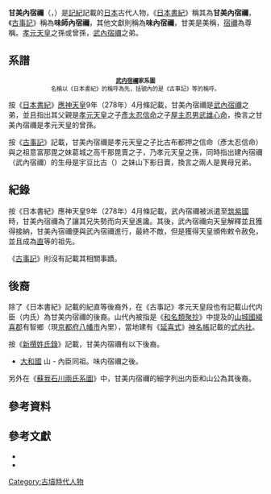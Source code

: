 {{東亞男性歷史人物
|名稱 = 甘美內宿禰
|身份 = 
|國家 = 日本
|時代 = [[古墳時代|古墳時代]]
|主君 = [[應神天皇|應神天皇]]
|屆數 =
|最高職務 = 
|前任 =
|繼任 = 
|圖片名稱 = Uchi-jinja (Yawata) haiden.jpg
|圖片大小 = 200px
|圖片說明 = {{Link-ja|內神社|内神社}}（[[京都府|京都府]][[八幡市|八幡市]]）
|氏 = 
|姓 = {{Link-ja|紀伊國造|紀伊国造|紀}}[[姓_(日本政治結構)|直]]
|羅馬拼音 = Umashiuchi no Sukune
|假名 = {{lang|ja|うましうちのすくね}}
|官職 = 
|位階 = 
|信仰 =
|出身地 =
|世系 = 
|初名 = 
|乳名 = <!--日本、朝鮮、琉球以外人物用-->
|幼名 = 
|別名 = 味師內宿禰<br>味內宿禰
|法號 = 
|院號 = 
|其他名號 = 
|出生日期 = 
|出生地點 =
|逝世日期 =
|逝世地點 = 
|廟號 =
|諡號 =
|墓葬 = 
|祠廟 =
|父親 = [[屋主忍男武雄心命|屋主忍男武雄心命]]或[[彥太忍信命|彥太忍信命]]
|嫡母 = 
|母親 = 葛城之高千那毘賣（{{Link-ja|尾張氏|尾張氏|尾張連}}之祖意富那毘之妹）
|繼父=
|繼母=
|養父=
|養母=
|猶父= <!--日本人用-->
|烏帽子親= 
|正室 = 
|妻 = 
|繼室 =
|側室 =
|正室之父 = 
|正室之嫡母 =
|正室之母 =
|妻之父 = 
|妻之嫡母 =
|妻之母 =
|繼室之父 =
|繼室之嫡母 =
|繼室之母 =
|兄弟 = [[武內宿禰|武內宿禰]]
|姊妹 = 
|子 = 
|女 = 
|養子 = 
|養女 =
|猶子 = <!--日本人用-->
|婿養子 = <!--日本人用-->
|烏帽子子 = <!--日本人用-->
|繼子 =
|繼女 =
|其他親屬 = [[蘇我石川|蘇我石川]]（侄子）<br>[[紀角|紀角]]（侄子）
|出身 = <!---此处指科举出身--->
|功名 = 
|經歷 = 
|著作 =
|注釋 =
}}

'''甘美內宿禰'''（{{jpn|j=甘美内宿禰|hg=うましうちのすくね|rm=Umashiuchi no Sukune}}{{Sfn|甘美内宿禰（古代氏族）|2010年}}，{{bd|？||？||catIdx=Umashiuchi no Sukune}}）是[[記紀|記紀]]記載的[[日本|日本]]古代人物，《[[日本書紀|日本書紀]]》稱其為'''甘美內宿禰'''，《[[古事記|古事記]]》稱為'''味師內宿禰'''，其他文獻則稱為'''味內宿禰'''，甘美是美稱，[[宿禰|宿禰]]為尊稱{{Sfn|甘美内宿禰（国史）}}。[[孝元天皇|孝元天皇]]之孫或曾孫，[[武內宿禰|武內宿禰]]之弟。

== 系譜 ==
<div class="thumb tright">
 <div class="NavFrame" style="text-align:center;font-size:80%">
'''[[武内宿禰|武内宿禰]]家系圖'''<br />名稱以《日本書紀》的稱呼為先，括號內的是《古事記》等的稱呼。
{{familytree/start|style="text-align:left; font-size:100%"}}
{{familytree|border=0|01|-|02|-|03|.| 01={{Supra|8}}[[孝元天皇|孝元天皇]]|02=[[彥太忍信命|彥太忍信命]]<br />{{Small|（比古布都押之信命）}}|03=[[屋主忍男武雄心命|屋主忍男武雄心命]]}}
{{familytree|border=0|,|-|-|-|-|-|-|-|-|-|-|'|}}
{{familytree|border=0|!|}}
{{familytree|border=0|boxstyle=text-align:left|)|00|v|01| 00=[[武内宿禰|武内宿禰]]<br />{{Small|（建内宿禰）}}|01={{Link-ja|羽田矢代|羽田矢代|羽田矢代宿禰}}<br />{{Small|（波多八代宿禰）}}}}
{{familytree|border=0|boxstyle=text-align:left|!||||)|01| 01={{Link-ja|許勢小柄|許勢小柄|許勢小柄宿禰}}}}
{{familytree|border=0|boxstyle=text-align:left|`|00|)|01| 00='''甘美內宿禰'''<br />{{Small|（味師内宿禰）}}|01=[[蘇我石川|蘇我石川宿禰]]<br />{{Small|（蘇賀石河宿禰）}}}}
{{familytree|border=0|boxstyle=text-align:left|||||)|01| 01={{Link-ja|平群木菟|平群木菟|平群木菟宿禰}}<br />{{Small|（平群都久宿禰）}}}}
{{familytree|border=0|boxstyle=text-align:left|||||)|01| 01=[[紀角|紀角宿禰]]<br />{{Small|（木角宿禰）}}}}
{{familytree|border=0|boxstyle=text-align:left|||||)|01| 01={{color|#FC4E6B|久米能摩伊刀比賣}}}}
{{familytree|border=0|boxstyle=text-align:left|||||)|01| 01={{color|#FC4E6B|怒能伊呂比賣}}}}
{{familytree|border=0|boxstyle=text-align:left|||||)|01| 01=[[葛城襲津彥|葛城襲津彥]]<br />{{Small|（葛城長江曾都毘古）}}}}
{{familytree|border=0|boxstyle=text-align:left|||||`|01| 01=若子宿禰}}
{{familytree/end}}
</div></div>
按《[[日本書紀|日本書紀]]》[[應神天皇|應神天皇]]9年（278年）4月條記載，甘美內宿禰是[[武內宿禰|武內宿禰]]之弟，並且指出其父親是[[孝元天皇|孝元天皇]]之子[[彥太忍信命|彥太忍信命]]之子[[屋主忍男武雄心命|屋主忍男武雄心命]]，換言之甘美內宿禰是孝元天皇的曾孫{{Sfn|甘美内宿禰（古代氏族）|2010年}}。

按《[[古事記|古事記]]》記載，甘美內宿禰是孝元天皇之子比古布都押之信命（彥太忍信命）與{{Link-ja|尾張氏|尾張氏|尾張連}}之祖意富那毘之妹葛城之高千那毘賣之子，乃孝元天皇之孫，同時指出建內宿禰（武內宿禰）的生母是宇豆比古（{{Link-ja|紀伊國造|紀伊国造|木國造}}）之妹山下影日賣，換言之兩人是異母兄弟{{Sfn|甘美内宿禰（古代氏族）|2010年}}。

== 紀錄 ==
按《日本書紀》應神天皇9年（278年）4月條記載，武內宿禰被派遣至[[筑紫國|筑紫國]]時，甘美內宿禰為了讓其兄失勢而向天皇進讒。其後，武內宿禰向天皇解釋並且獲得接納，甘美內宿禰便與武內宿禰進行{{Link-ja|盟神探湯|盟神探湯|探湯}}，最終不敵，但是獲得天皇頒佈敕令赦免，並且成為{{Link-ja|紀伊國造|紀伊国造|紀}}[[姓_(日本政治結構)|直]]等的祖先{{Sfn|甘美内宿禰（古代氏族）|2010年}}。

《[[古事記|古事記]]》則沒有記載其相關事蹟。

== 後裔 ==
除了《日本書紀》記載的紀直等後裔外，在《古事記》孝元天皇段也有記載山代内臣（内氏）為甘美内宿禰的後裔{{Sfn|甘美内宿禰（古代氏族）|2010年}}。山代內被指是《[[和名類聚抄|和名類聚抄]]》中提及的[[山城國|山城國]][[綴喜郡|綴喜郡]]有智鄉（現[[京都府|京都府]][[八幡市|八幡市]]內里）{{Sfn|甘美内宿禰（国史）}}，當地建有《[[延喜式|延喜式]]》[[延喜式神名帳|神名帳]]記載的[[式内社|式内社]]{{Link-ja|內神社|内神社}}{{Sfn|甘美内宿禰（国史）}}。

按《[[新撰姓氏錄|新撰姓氏錄]]》記載，甘美内宿禰有以下後裔{{Sfn|甘美内宿禰（古代氏族）|2010年}}。
* [[大和國|大和國]]{{Link-ja|皇別|皇別}} 山{{Link-ja|真人 (日本)|真人|公}} - 內臣同祖。味内宿禰之後。

另外在《[[蘇我氏|蘇我石川兩氏系圖]]》中，甘美内宿禰的細字列出内臣和山公為其後裔{{Sfn|甘美内宿禰（古代氏族）|2010年}}。

==參考資料==
{{reflist}}

==參考文獻== 
*{{cite book |editor={{Link-ja|岸俊男|岸俊男}} |title=[[國史大辭典_(昭和時代)|國史大辭典]] |publisher=[[吉川弘文館|吉川弘文館]] |year=1980 |isbn=4-642-00502-1|ref={{Harvid|甘美内宿禰（国史）}}}}
*{{cite book |editor= |title=日本古代氏族人名辞典 普及版 |publisher=[[吉川弘文館|吉川弘文館]] |year=2010  |isbn=9784642014588|ref={{Harvid|甘美内宿禰（古代氏族）|2010年}}}}

{{DEFAULTSORT:Umashiuchi no Sukune}}
[[Category:古墳時代人物|Category:古墳時代人物]]